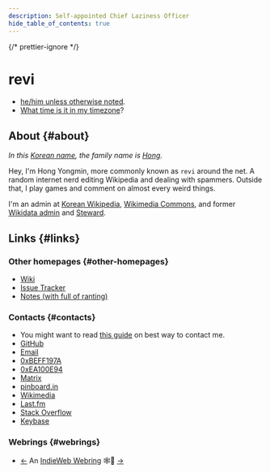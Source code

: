 ```yaml
---
description: Self-appointed Chief Laziness Officer
hide_table_of_contents: true
---
```


{/* prettier-ignore */}
<head>
<link rel="authorization_endpoint" href="https://indieauth.com/auth" />
<link rel="token_endpoint" href="https://tokens.indieauth.com/token" />
<link rel="me authn" href="https://github.com/revi" />
<link rel="me" href="https://www.last.fm/user/revinim" />
<link rel="me" href="https://stackoverflow.com/users/5089628/revi" />
<link rel="me" href="https://meta.wikimedia.org/wiki/User:-revi" />
</head>

# revi

- [he/him unless otherwise noted](./gender-pronounciation).
- [What time is it in my timezone](./time)?

## About {#about}

_In this [Korean name](https://en.wikipedia.org/wiki/Korean_name),
the family name is [Hong](https://w.wiki/ANiq)._

Hey, I'm Hong Yongmin, more commonly known as `revi` around the net.
A random internet nerd editing Wikipedia and dealing with spammers.
Outside that, I play games and comment on almost every weird things.

I'm an admin at [Korean Wikipedia](https://ko.wikipedia.org/),
[Wikimedia Commons](https://commons.wikimedia.org/),
and former [Wikidata admin](https://wikidata.org) and [Steward](https://meta.wikimedia.org/wiki/S).

## Links {#links}

### Other homepages {#other-homepages}

- [Wiki](https://revi.wiki/)
- [Issue Tracker](https://issuetracker.revi.xyz)
- [Notes (with full of ranting)](/blog/)

### Contacts {#contacts}

- You might want to read [this guide](./contact-method) on best way to contact me.
- [GitHub](https://github.com/revi)
- [Email](./contact-method#email)
- [0xBEFF197A](https://revi.xyz/0xBEFF197A.asc)
- [0xEA100E94](https://revi.xyz/0xEA100E94.asc)
- [Matrix](https://matrix.to/#/@revi:omg.lol)
- [pinboard.in](https://pinboard.in/u:revi)
- [Wikimedia](https://meta.wikimedia.org/wiki/User:-revi)
- [Last.fm](https://www.last.fm/user/revinim)
- [Stack Overflow](https://stackoverflow.com/users/5089628/revi)
- [Keybase](https://keybase.io/revi)

### Webrings {#webrings}

- [←](https://xn--sr8hvo.ws/previous) An [IndieWeb Webring](https://xn--sr8hvo.ws/) 🕸💍 [→](https://xn--sr8hvo.ws/next)
